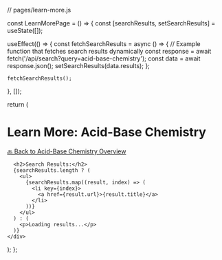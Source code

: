 
// pages/learn-more.js


const LearnMorePage = () => {
  const [searchResults, setSearchResults] = useState([]);

  useEffect(() => {
    const fetchSearchResults = async () => {
      // Example function that fetches search results dynamically
      const response = await fetch('/api/search?query=acid-base-chemistry');
      const data = await response.json();
      setSearchResults(data.results);
    };

    fetchSearchResults();
  }, []);

  return (
    <div>
      <h1>Learn More: Acid-Base Chemistry</h1>
      <a href="/acid-base.md">🔙 Back to Acid-Base Chemistry Overview</a>
      
      <h2>Search Results:</h2>
      {searchResults.length ? (
        <ul>
          {searchResults.map((result, index) => (
            <li key={index}>
              <a href={result.url}>{result.title}</a>
            </li>
          ))}
        </ul>
      ) : (
        <p>Loading results...</p>
      )}
    </div>
  );
};

